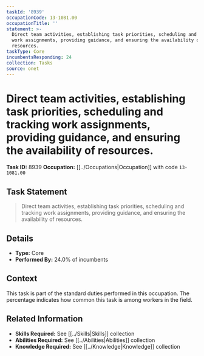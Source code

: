 ```yaml
---
taskId: '8939'
occupationCode: 13-1081.00
occupationTitle: ''
statement: >-
  Direct team activities, establishing task priorities, scheduling and tracking
  work assignments, providing guidance, and ensuring the availability of
  resources.
taskType: Core
incumbentsResponding: 24
collection: Tasks
source: onet
---
```

# Direct team activities, establishing task priorities, scheduling and tracking work assignments, providing guidance, and ensuring the availability of resources.

**Task ID:** 8939
**Occupation:** [[../Occupations|Occupation]] with code `13-1081.00`

## Task Statement

> Direct team activities, establishing task priorities, scheduling and tracking work assignments, providing guidance, and ensuring the availability of resources.

## Details

- **Type:** Core
- **Performed By:** 24.0% of incumbents

## Context

This task is part of the standard duties performed in this occupation. The percentage indicates how common this task is among workers in the field.

## Related Information

- **Skills Required:** See [[../Skills|Skills]] collection
- **Abilities Required:** See [[../Abilities|Abilities]] collection
- **Knowledge Required:** See [[../Knowledge|Knowledge]] collection
